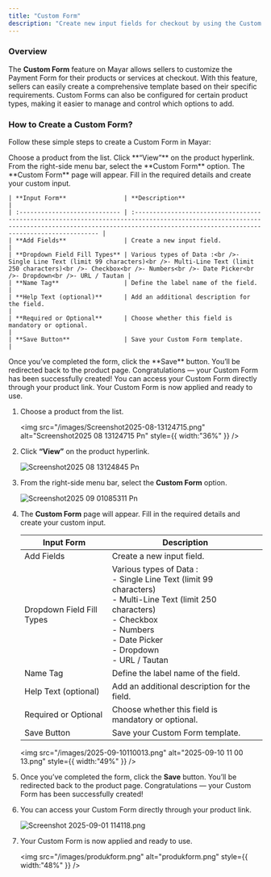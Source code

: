 ```yaml
---
title: "Custom Form"
description: "Create new input fields for checkout by using the Custom Form feature on Mayar to adjust your Payment Form according to your needs."
---
```


### Overview

The **Custom Form** feature on Mayar allows sellers to customize the Payment Form for their products or services at checkout. With this feature, sellers can easily create a comprehensive template based on their specific requirements. Custom Forms can also be configured for certain product types, making it easier to manage and control which options to add.

### How to Create a Custom Form?

Follow these simple steps to create a Custom Form in Mayar:

<Steps>
  <Step title="Choose a Product">
    Choose a product from the list.
  </Step>
  <Step title="Click “View”">
    Click **“View”** on the product hyperlink.
  </Step>
  <Step title="Select Custom Form Option">
    From the right-side menu bar, select the **Custom Form** option.
  </Step>
  <Step title="Fill in Custom Form Page">
    The **Custom Form** page will appear. Fill in the required details and create your custom input.

    | **Input Form**                | **Description**                                                                                                                                                                                           |
    | :---------------------------- | :-------------------------------------------------------------------------------------------------------------------------------------------------------------------------------------------------------- |
    | **Add Fields**                | Create a new input field.                                                                                                                                                                                 |
    | **Dropdown Field Fill Types** | Various types of Data :<br />- Single Line Text (limit 99 characters)<br />- Multi-Line Text (limit 250 characters)<br />- Checkbox<br />- Numbers<br />- Date Picker<br />- Dropdown<br />- URL / Tautan |
    | **Name Tag**                  | Define the label name of the field.                                                                                                                                                                       |
    | **Help Text (optional)**      | Add an additional description for the field.                                                                                                                                                              |
    | **Required or Optional**      | Choose whether this field is mandatory or optional.                                                                                                                                                       |
    | **Save Button**               | Save your Custom Form template.                                                                                                                                                                           |
  </Step>
  <Step title="Save the Form">
    Once you’ve completed the form, click the **Save** button. You’ll be redirected back to the product page. Congratulations — your Custom Form has been successfully created!
  </Step>
  <Step title="Access Custom Form">
    You can access your Custom Form directly through your product link.
  </Step>
  <Step title="Custom Form Ready">
    Your Custom Form is now applied and ready to use.
  </Step>
</Steps>

1. Choose a product from the list.

   <img
     src="/images/Screenshot2025-08-13124715.png"
     alt="Screenshot2025 08 13124715 Pn"
     style={{ width:"36%" }}
   />
2. Click **“View”** on the product hyperlink.

   ![Screenshot2025 08 13124845 Pn](/images/Screenshot2025-08-13124845.png)
3. From the right-side menu bar, select the **Custom Form** option.

   ![Screenshot2025 09 01085311 Pn](/images/Screenshot2025-09-01085311.png)
4. The **Custom Form** page will appear. Fill in the required details and create your custom input.

   | Input Form                | Description                                                                                                                                                                                               |
   | ------------------------- | --------------------------------------------------------------------------------------------------------------------------------------------------------------------------------------------------------- |
   | Add Fields                | Create a new input field.                                                                                                                                                                                 |
   | Dropdown Field Fill Types | Various types of Data :<br />- Single Line Text (limit 99 characters)<br />- Multi-Line Text (limit 250 characters)<br />- Checkbox<br />- Numbers<br />- Date Picker<br />- Dropdown<br />- URL / Tautan |
   | Name Tag                  | Define the label name of the field.                                                                                                                                                                       |
   | Help Text (optional)      | Add an additional description for the field.                                                                                                                                                              |
   | Required or Optional      | Choose whether this field is mandatory or optional.                                                                                                                                                       |
   | Save Button               | Save your Custom Form template.                                                                                                                                                                           |

   <img
     src="/images/2025-09-10110013.png"
     alt="2025-09-10 11 00 13.png"
     style={{ width:"49%" }}
   />
5. Once you’ve completed the form, click the **Save** button. You’ll be redirected back to the product page. Congratulations — your Custom Form has been successfully created!
6. You can access your Custom Form directly through your product link.

   ![Screenshot 2025-09-01 114118.png](/images/Screenshot2025-09-01114118.png)
7. Your Custom Form is now applied and ready to use.

   <img
     src="/images/produkform.png"
     alt="produkform.png"
     style={{ width:"48%" }}
   />